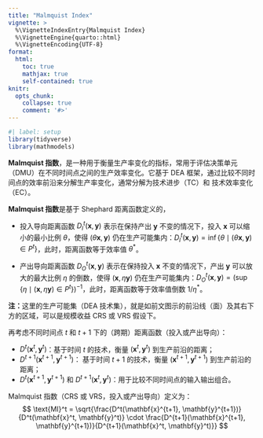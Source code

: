 ```yaml
---
title: "Malmquist Index"
vignette: >
  %\VignetteIndexEntry{Malmquist Index}
  %\VignetteEngine{quarto::html}
  %\VignetteEncoding{UTF-8}
format:
  html:
    toc: true
    mathjax: true
    self-contained: true
knitr:
  opts_chunk:
    collapse: true
    comment: '#>'
---
```


```r
#| label: setup
library(tidyverse)
library(mathmodels)
```

**Malmquist 指数**，是一种用于衡量生产率变化的指标，常用于评估决策单元（DMU）在不同时间点之间的生产效率变化。它基于 DEA 框架，通过比较不同时间点的效率前沿来分解生产率变化，通常分解为技术进步（TC）和 技术效率变化（EC）。

**Malmquist 指数**是基于 Shephard 距离函数定义的，

- 投入导向距离函数 $D_I^t(\mathbf{x},\mathbf{y})$ 表示在保持产出 $\mathbf{y}$  不变的情况下，投入 $\mathbf{x}$ 可以缩小的最小比例 $\theta$，使得 $(\theta\mathbf{x},\mathbf{y})$ 仍在生产可能集内：$D_I^t(\mathbf{x},\mathbf{y})=\inf\left\{\theta\mid(\theta\mathbf{x},\mathbf{y})\in P^t\right\}$，此时，距离函数等于效率值 $\theta^*$。

- 产出导向距离函数 $D_O^t(\mathbf{x},\mathbf{y})$ 表示在保持投入 $\mathbf{x}$ 不变的情况下，产出 $\mathbf{y}$ 可以放大的最大比例 $\eta$ 的倒数，使得 $(\mathbf{x},\eta\mathbf{y})$ 仍在生产可能集内：$D_O^t(\mathbf{x},\mathbf{y})=\left(\sup\left\{\eta\mid(\mathbf{x},\eta\mathbf{y})\in P^t\right\}\right)^{-1}$，此时，距离函数等于效率值倒数 $1/\eta^*$。

**注：**这里的生产可能集（DEA 技术集），就是如前文图示的前沿线（面）及其右下方的区域，可以是规模收益 CRS 或 VRS 假设下。

再考虑不同时间点 $t$ 和 $t+1$ 下的（跨期）距离函数（投入或产出导向）：

- $D^t(\mathbf{x}^t, \mathbf{y}^t)$：基于时间 $t$ 的技术，衡量 $(\mathbf{x}^t, \mathbf{y}^t)$ 到生产前沿的距离；
- $D^{t+1}(\mathbf{x}^{t+1}, \mathbf{y}^{t+1})$： 基于时间 $t+1$ 的技术，衡量 $(\mathbf{x}^{t+1}, \mathbf{y}^{t+1})$ 到生产前沿的距离；
- $D^t(\mathbf{x}^{t+1}, \mathbf{y}^{t+1})$ 和 $D^{t+1}(\mathbf{x}^t, \mathbf{y}^t)$：用于比较不同时间点的输入输出组合。

Malmquist 指数（CRS 或 VRS，投入或产出导向）定义为：
$$
\text{MI}^t = \sqrt{\frac{D^t(\mathbf{x}^{t+1}, \mathbf{y}^{t+1})}{D^t(\mathbf{x}^t, \mathbf{y}^t)} \cdot \frac{D^{t+1}(\mathbf{x}^{t+1}, \mathbf{y}^{t+1})}{D^{t+1}(\mathbf{x}^t, \mathbf{y}^t)}}
$$


